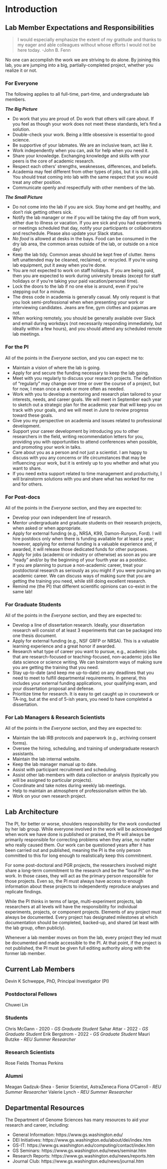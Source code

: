 # Introduction {#intro}

## Lab Member Expectations and Responsibilities

>I would especially emphasize the extent of my gratitude and thanks to my eager and able colleagues without whose efforts I would not be here today.
>-John B. Fenn

No one can accomplish the work we are striving to do alone. By joining this lab, you are jumping into a big, partially-completed project, whether you realize it or not.

### For Everyone

The following applies to all full-time, part-time, and undergraduate lab members.

***The Big Picture***

*	Do work that you are proud of. Do work that others will care about. If you feel as though your work does not meet these standards, let’s find a solution.
*	Double-check your work. Being a little obsessive is essential to good science.
*	Be supportive of your labmates. We are an inclusive team, act like it.
*	Work independently when you can, ask for help when you need it.
*	Share your knowledge. Exchanging knowledge and skills with your peers is the core of academic research.
*	Respect each others' strengths, weaknesses, differences, and beliefs.
*	Academia may feel different from other types of jobs, but it is still a job. You should treat coming into lab with the same respect that you would treat any other position. 
*	Communicate openly and respectfully with other members of the lab.

***The Small Picture***

*	Do not come into the lab if you are sick. Stay home and get healthy, and don't risk getting others sick.
*	Notify the lab manager or me if you will be taking the day off from work, either due to illness or vacation. If you are sick and you had experiments or meetings scheduled that day, notify your participants or collaborators and reschedule. Please also update your Slack status.
* *No food* is allowed at desks in the bays. Food can be consumed in the dry lab area, the common areas outside of the lab, or outside on a nice day!
*	Keep the lab tidy. Common areas should be kept free of clutter. Items left unattended may be cleaned, reclaimed, or recycled. If you're using lab equipment, put it away when you're done.
*	You are not expected to work on staff holidays. If you are being paid, then you are expected to work during university breaks (except for staff holidays or if you're taking your paid vacation/personal time).
*	Lock the doors to the lab if no one else is around, even if you're stepping out for a minute.
*	The dress code in academia is generally casual. My only request is that you look semi-professional when when presenting your work or interviewing candidates. Jeans are fine, gym clothes and pajamas are not.
*	When working remotely, you should be generally available over Slack and email during workdays (not necessarily responding immediately, but ideally within a few hours), and you should attend any scheduled remote lab meetings.

### For the PI
All of the points in the *Everyone* section, and you can expect me to:

*	Maintain a vision of where the lab is going.
*	Apply for and secure the funding necessary to keep the lab going.
*	Meet with you regularly to discuss your research projects. The definition of "regularly" may change over time or over the course of a project, but for now, I mean once a week or more often as needed.
*	Work with you to develop a mentoring and research plan tailored to your interests, needs, and career goals. We will meet in September each year to sketch out a strategic plan for the academic year that will keep you on track with your goals, and we will meet in June to review progress toward these goals.
*	Give you my perspective on academia and issues related to professional development.
*	Support your career development by introducing you to other researchers in the field, writing recommendation letters for you, providing you with opportunities to attend conferences when possible, and promoting your work in talks.
*	Care about you as a person and not just a scientist. I am happy to discuss with you any concerns or life circumstances that may be influencing your work, but it is entirely up to you whether and what you want to share. 
*	If you need extra support related to time management and productivity, I will brainstorm solutions with you and share what has worked for me and for others. 

### For Post-docs
All of the points in the *Everyone* section, and they are expected to:

*	Develop your own independent line of research.
*	Mentor undergraduate and graduate students on their research projects, when asked or when appropriate.
*	Apply for external funding (e.g., NRSA, K99, Damon-Runyon, Ford). I will hire postdocs only when there is funding available for at least a year; however, applying for external funding is a valuable experience and, if awarded, it will release those dedicated funds for other purposes.
*	Apply for jobs (academic or industry or otherwise) as soon as you are "ready" and/or by the beginning of your fourth year as a postdoc.
*	If you are planning to pursue a non-academic career, treat your postdoctoral research as seriously as you might if you were pursuing an academic career. We can discuss ways of making sure that you are getting the training you need, while still doing excellent research.
*	Remind me (the PI) that different scientific opinions can co-exist in the same lab!

### For Graduate Students
All of the points in the *Everyone* section, and they are expected to:

*	Develop a line of dissertation research. Ideally, your dissertation research will consist of at least 3 experiments that can be packaged into one thesis document.
*	Apply for external funding (e.g., NSF GRFP or NRSA). This is a valuable learning experience and a great honor if awarded.
*	Research what type of career you want to pursue, e.g., academic jobs that are research-focused or teaching-focused, non-academic jobs like data science or science writing. We can brainstorm ways of making sure you are getting the training that you need.
*	Stay up-to-date (and keep me up-to-date) on any deadlines that you need to meet to fulfill departmental requirements. In general, this includes your external funding applications, your qualifying exam, and your dissertation proposal and defense.
*	Prioritize time for research. It is easy to get caught up in coursework or TA-ing, but at the end of 5-ish years, you need to have completed a dissertation.

### For Lab Managers & Research Scientists
All of the points in the *Everyone* section, and they are expected to:

*	Maintain the lab IRB protocols and paperwork (e.g., archiving consent forms).
*	Oversee the hiring, scheduling, and training of undergraduate research assistants.
*	Maintain the lab internal website.
*	Keep the lab manager manual up to date.
*	Assist with participant recruitment and scheduling.
*	Assist other lab members with data collection or analysis (typically you will be assigned to particular projects).
*	Coordinate and take notes during weekly lab meetings.
*	Help to maintain an atmosphere of professionalism within the lab.
*	Work on your own research project.


## Lab Architecture
The PI, for better or worse, shoulders responsibility for the work conducted by her lab group. While everyone involved in the work will be acknowledged when work we have done is published or praised, the PI will always be primarily responsible for correcting problems when they arise, no matter who really caused them. Our work can be questioned years after it has been carried out and published, meaning the PI is the only person committed to this for long enough to realistically keep this commitment. 

For some post-doctoral and PGR projects, the researchers involved might share a long-term commitment to the research and be the "local PI" on the work. In those cases, they will act as the primary person responsible for those projects. Even so, the PI must always have access to enough information about these projects to independently reproduce analyses and replicate findings.

While the PI thinks in terms of large, multi-experiment projects, lab researchers at all levels will have the responsibility for individual experiments, projects, or component projects. Elements of any project must always be documented. Every project has designated milestones at which documentation should be completed, backed-up, and shared (at least with the lab group, often publicly).
  
Whenever a lab member moves on from the lab, every project they led must be documented and made accessible to the PI. At that point, if the project is not published, the PI must be given full editing authority along with the former lab member.

## Current Lab Members

Devin K Schweppe, PhD, Principal Investigator (PI)

### Postdoctoral Fellows

Chuwei Lin

### Students

Chris McGann - 2020 - *GS Graduate Student*
Sahar Attar - 2022 - *GS Graduate Student*
Erik Bergstrom - 2022 - *GS Graduate Student*
Mauri Butzke - *REU Summer Researcher*

### Research Scientists

Rose Fields
Thomas Perkins

### Alumni

Meagan Gadzuk-Shea - Senior Scientist, AstraZeneca
Fiona O'Carroll - *REU Summer Researcher*
Valerie Lynch - *REU Summer Researcher*

## Departmental Resources
The Department of Genome Sciences has many resources to aid your research and career, including:

* General Information: https://www.gs.washington.edu/ 
* DEI Initiatives: https://www.gs.washington.edu/about/dei/index.htm
* GS-IT: https://www.gs.washington.edu/computing/contact/index.htm
* GS Seminars: https://www.gs.washington.edu/news/seminar.htm
* Research Reports: https://www.gs.washington.edu/news/reports.htm
* Journal Club: https://www.gs.washington.edu/news/journal.htm


